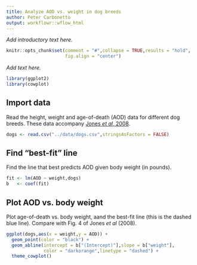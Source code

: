 ```yaml
---
title: Analyze AOD vs. weight in dog breeds
author: Peter Carbonetto
output: workflowr::wflow_html
---
```


*Add introductory text here.*

```r
knitr::opts_chunk$set(comment = "#",collapse = TRUE,results = "hold",
                      fig.align = "center")
```

*Add text here.*

```r
library(ggplot2)
library(cowplot)
```

Import data
-----------

Read the height, weight and age-of-death (AOD) data for different
dog breeds. These data accompany [Jones *et al*, 2008][jones-2008].

```r
dogs <- read.csv("../data/dogs.csv",stringsAsFactors = FALSE)
```

Find "best-fit" line
--------------------

Find the line that best predicts AOD given body weight (in pounds).

```r
fit <- lm(AOD ~ weight,dogs)
b   <- coef(fit)
```

Plot AOD vs. body weight
------------------------

Plot age-of-death vs. body weight, aand the best-fit line (this is the
dashed blue line). Compare with Fig. 4 of Jones *et al* (2008).

```r
ggplot(dogs,aes(x = weight,y = AOD)) +
  geom_point(color = "black") +
  geom_abline(intercept = b["(Intercept)"],slope = b["weight"],
              color = "darkorange",linetype = "dashed") +
  theme_cowplot()
```

[jones-2008]: https://doi.org/10.1534/genetics.108.087866
